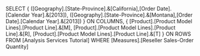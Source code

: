 SELECT {
([Geography].[State-Province].&[California],[Order Date].[Calendar Year].&[2013]),
([Geography].[State-Province].&[Montana],[Order Date].[Calendar Year].&[2013])
} ON COLUMNS,
{
[Product].[Product Model Lines].[Product Line].&[M],
[Product].[Product Model Lines].[Product Line].&[R],
[Product].[Product Model Lines].[Product Line].&[T]
} ON ROWS
FROM [Analysis Services Tutorial]
WHERE [Measures].[Reseller Sales-Order Quantity]

